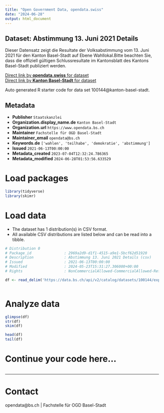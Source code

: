 ```yaml
---
title: "Open Government Data, opendata.swiss"
date: "2024-06-28"
output: html_document
---
```


## Dataset: Abstimmung 13. Juni 2021 Details

Dieser Datensatz zeigt die Resultate der Volksabstimmung vom 13. Juni 2021 für den Kanton Basel-Stadt auf Ebene Wahllokal.Bitte beachten Sie, dass die offiziell gültigen Schlussresultate im Kantonsblatt des Kantons Basel-Stadt publiziert werden. 

[Direct link by **opendata.swiss** for dataset](https://opendata.swiss/de/dataset/abstimmung-13-juni-2021-details)<br>
[Direct link by **Kanton Basel-Stadt** for dataset](https://data.bs.ch/explore/dataset/100144/)

Auto generated R starter code for data set 100144@kanton-basel-stadt.

## Metadata

- **Publisher** `Staatskanzlei`
- **Organization.display_name.de** `Kanton Basel-Stadt`
- **Organization.url** `https://www.opendata.bs.ch`
- **Maintainer** `Fachstelle für OGD Basel-Stadt`
- **Maintainer_email** `opendata@bs.ch`
- **Keywords.de** `['wahlen', 'teilhabe', 'demokratie', 'abstimmung']`
- **Issued** `2021-06-13T00:00:00`
- **Metadata_created** `2023-07-04T12:32:24.786365`
- **Metadata_modified** `2024-06-28T01:53:56.633529`


# Load packages

```r

library(tidyverse)
library(skimr)

```

# Load data

-   The dataset has 1 distribution(s) in CSV format.
-   All available CSV distributions are listed below and can be read into a tibble.

```r

# Distribution 0
# Package_id               : 2969a2d9-d1f1-4515-a9e1-5bcf62d51920
# Description              : Abstimmung 13. Juni 2021 Details (csv)
# Issued                   : 2021-06-13T00:00:00
# Modified                 : 2024-05-23T15:31:27.306000+00:00
# Rights                   : NonCommercialAllowed-CommercialAllowed-ReferenceRequired

df <- read_delim('https://data.bs.ch/api/v2/catalog/datasets/100144/exports/csv')



```

# Analyze data

```r

glimpse(df)
str(df)
skim(df)

head(df)
tail(df)

```

# Continue your code here...

```r

```

------------------------------------------------------------------------

# Contact

opendata@bs.ch | Fachstelle für OGD Basel-Stadt
